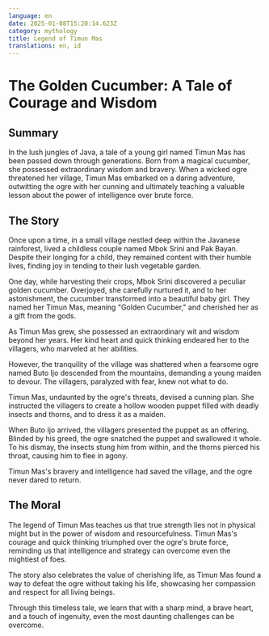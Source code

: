 ```yaml
---
language: en
date: 2025-01-08T15:20:14.623Z
category: mythology
title: Legend of Timun Mas
translations: en, id
---
```


# The Golden Cucumber: A Tale of Courage and Wisdom

## Summary

In the lush jungles of Java, a tale of a young girl named Timun Mas has been passed down through generations. Born from a magical cucumber, she possessed extraordinary wisdom and bravery. When a wicked ogre threatened her village, Timun Mas embarked on a daring adventure, outwitting the ogre with her cunning and ultimately teaching a valuable lesson about the power of intelligence over brute force.

## The Story

Once upon a time, in a small village nestled deep within the Javanese rainforest, lived a childless couple named Mbok Srini and Pak Bayan. Despite their longing for a child, they remained content with their humble lives, finding joy in tending to their lush vegetable garden.

One day, while harvesting their crops, Mbok Srini discovered a peculiar golden cucumber. Overjoyed, she carefully nurtured it, and to her astonishment, the cucumber transformed into a beautiful baby girl. They named her Timun Mas, meaning "Golden Cucumber," and cherished her as a gift from the gods.

As Timun Mas grew, she possessed an extraordinary wit and wisdom beyond her years. Her kind heart and quick thinking endeared her to the villagers, who marveled at her abilities.

However, the tranquility of the village was shattered when a fearsome ogre named Buto Ijo descended from the mountains, demanding a young maiden to devour. The villagers, paralyzed with fear, knew not what to do.

Timun Mas, undaunted by the ogre's threats, devised a cunning plan. She instructed the villagers to create a hollow wooden puppet filled with deadly insects and thorns, and to dress it as a maiden.

When Buto Ijo arrived, the villagers presented the puppet as an offering. Blinded by his greed, the ogre snatched the puppet and swallowed it whole. To his dismay, the insects stung him from within, and the thorns pierced his throat, causing him to flee in agony.

Timun Mas's bravery and intelligence had saved the village, and the ogre never dared to return.

## The Moral

The legend of Timun Mas teaches us that true strength lies not in physical might but in the power of wisdom and resourcefulness. Timun Mas's courage and quick thinking triumphed over the ogre's brute force, reminding us that intelligence and strategy can overcome even the mightiest of foes.

The story also celebrates the value of cherishing life, as Timun Mas found a way to defeat the ogre without taking his life, showcasing her compassion and respect for all living beings.

Through this timeless tale, we learn that with a sharp mind, a brave heart, and a touch of ingenuity, even the most daunting challenges can be overcome.